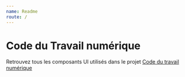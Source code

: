 ```yaml
---
name: Readme
route: /
---
```


# Code du Travail numérique

Retrouvez tous les composants UI utilisés dans le projet [Code du travail numérique](https://github.com/SocialGouv/code-du-travail-numerique)

